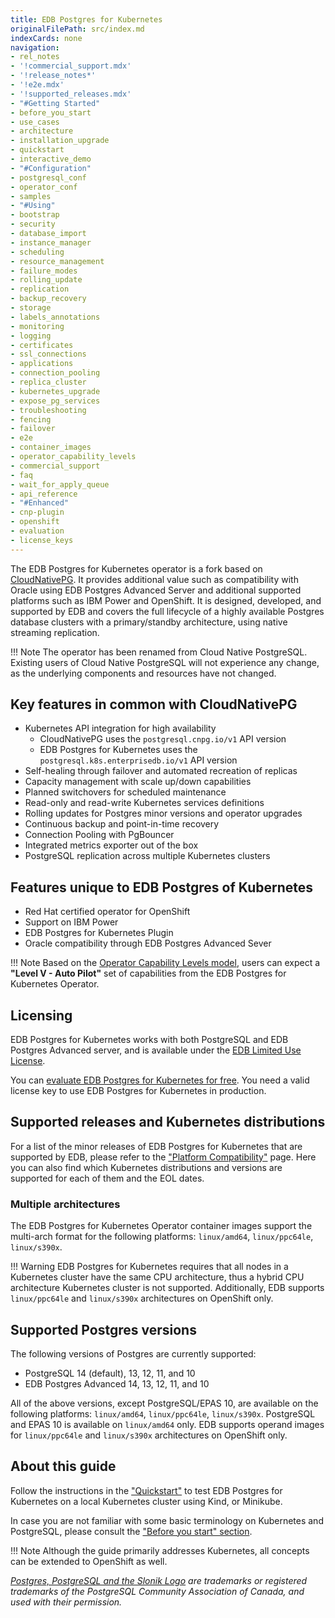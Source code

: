 ```yaml
---
title: EDB Postgres for Kubernetes
originalFilePath: src/index.md
indexCards: none
navigation:
- rel_notes
- '!commercial_support.mdx'
- '!release_notes*'
- '!e2e.mdx'
- '!supported_releases.mdx'
- "#Getting Started"
- before_you_start
- use_cases
- architecture
- installation_upgrade
- quickstart
- interactive_demo
- "#Configuration"
- postgresql_conf
- operator_conf
- samples
- "#Using"
- bootstrap
- security
- database_import
- instance_manager
- scheduling
- resource_management
- failure_modes
- rolling_update
- replication
- backup_recovery
- storage
- labels_annotations
- monitoring
- logging
- certificates
- ssl_connections
- applications
- connection_pooling
- replica_cluster
- kubernetes_upgrade
- expose_pg_services
- troubleshooting
- fencing
- failover
- e2e
- container_images
- operator_capability_levels
- commercial_support
- faq
- wait_for_apply_queue
- api_reference
- "#Enhanced"
- cnp-plugin
- openshift
- evaluation
- license_keys
---
```


The EDB Postgres for Kubernetes operator is a fork based on [CloudNativePG](https://cloudnative-pg.io). It provides additional value such as compatibility with Oracle using EDB Postgres Advanced Server and additional supported platforms such as IBM Power and OpenShift. It is designed, developed, and supported by EDB and covers the full lifecycle of a highly available Postgres database clusters with a primary/standby architecture, using native streaming replication. 

!!! Note
    The operator has been renamed from Cloud Native PostgreSQL. Existing users of Cloud Native PostgreSQL will not experience any change, as the underlying components and resources have not changed. 

## Key features in common with CloudNativePG 
-   Kubernetes API integration for high availability
    -   CloudNativePG uses the `postgresql.cnpg.io/v1` API version
    -   EDB Postgres for Kubernetes uses the `postgresql.k8s.enterprisedb.io/v1` API version
-   Self-healing through failover and automated recreation of replicas
-   Capacity management with scale up/down capabilities
-   Planned switchovers for scheduled maintenance
-   Read-only and read-write Kubernetes services definitions
-   Rolling updates for Postgres minor versions and operator upgrades
-   Continuous backup and point-in-time recovery
-   Connection Pooling with PgBouncer
-   Integrated metrics exporter out of the box
-   PostgreSQL replication across multiple Kubernetes clusters


## Features unique to EDB Postgres of Kubernetes
- Red Hat certified operator for OpenShift
- Support on IBM Power
- EDB Postgres for Kubernetes Plugin 
- Oracle compatibility through EDB Postgres Advanced Sever

!!! Note
    Based on the [Operator Capability Levels model](operator_capability_levels.md),
    users can expect a **"Level V - Auto Pilot"** set of capabilities from the
    EDB Postgres for Kubernetes Operator.

## Licensing

EDB Postgres for Kubernetes works with both PostgreSQL and EDB Postgres
Advanced server, and is available under the
[EDB Limited Use License](https://www.enterprisedb.com/limited-use-license).

You can [evaluate EDB Postgres for Kubernetes for free](evaluation.md).
You need a valid license key to use EDB Postgres for Kubernetes in production.

## Supported releases and Kubernetes distributions

For a list of the minor releases of EDB Postgres for Kubernetes that are
supported by EDB, please refer to the ["Platform Compatibility"](https://www.enterprisedb.com/resources/platform-compatibility#pgk8s) page.
Here you can also find which Kubernetes distributions and versions are
supported for each of them and the EOL dates.

### Multiple architectures

The EDB Postgres for Kubernetes Operator container images support the multi-arch
format for the following platforms: `linux/amd64`, `linux/ppc64le`, `linux/s390x`.

!!! Warning
    EDB Postgres for Kubernetes requires that all nodes in a Kubernetes cluster have the
    same CPU architecture, thus a hybrid CPU architecture Kubernetes cluster is not
    supported. Additionally, EDB supports `linux/ppc64le` and `linux/s390x` architectures
    on OpenShift only.

## Supported Postgres versions

The following versions of Postgres are currently supported:

-   PostgreSQL 14 (default), 13, 12, 11, and 10
-   EDB Postgres Advanced 14, 13, 12, 11, and 10

All of the above versions, except PostgreSQL/EPAS 10, are available on the
following platforms: `linux/amd64`, `linux/ppc64le`, `linux/s390x`. PostgreSQL
and EPAS 10 is available on `linux/amd64` only.
EDB supports operand images for `linux/ppc64le` and `linux/s390x` architectures
on OpenShift only.

## About this guide

Follow the instructions in the ["Quickstart"](quickstart.md) to test EDB Postgres for Kubernetes
on a local Kubernetes cluster using Kind, or Minikube.

In case you are not familiar with some basic terminology on Kubernetes and PostgreSQL,
please consult the ["Before you start" section](before_you_start.md).

!!! Note
    Although the guide primarily addresses Kubernetes, all concepts can
    be extended to OpenShift as well.

*[Postgres, PostgreSQL and the Slonik Logo](https://www.postgresql.org/about/policies/trademarks/)
are trademarks or registered trademarks of the PostgreSQL Community Association
of Canada, and used with their permission.*
